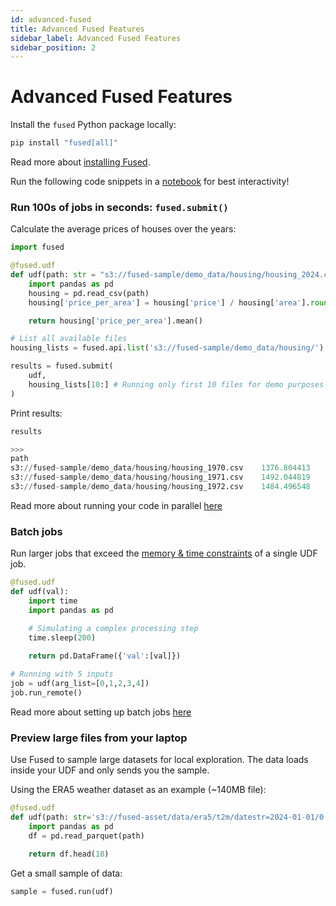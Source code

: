 ```yaml
---
id: advanced-fused
title: Advanced Fused Features
sidebar_label: Advanced Fused Features
sidebar_position: 2
---
```


# Advanced Fused Features

Install the `fused` Python package locally:

```bash
pip install "fused[all]"
```

Read more about [installing Fused](/python-sdk/#python-install).

Run the following code snippets in a [notebook](https://jupyter.org/install) for best interactivity!

### Run 100s of jobs in seconds: `fused.submit()`

Calculate the average prices of houses over the years:

```python
import fused 

@fused.udf
def udf(path: str = "s3://fused-sample/demo_data/housing/housing_2024.csv"):
    import pandas as pd
    housing = pd.read_csv(path)
    housing['price_per_area'] = housing['price'] / housing['area'].round(2)

    return housing['price_per_area'].mean()

# List all available files
housing_lists = fused.api.list('s3://fused-sample/demo_data/housing/')

results = fused.submit(
    udf, 
    housing_lists[10:] # Running only first 10 files for demo purposes
)
```

Print results:

```python
results

>>> 
path	
s3://fused-sample/demo_data/housing/housing_1970.csv	1376.804413
s3://fused-sample/demo_data/housing/housing_1971.csv	1492.044819
s3://fused-sample/demo_data/housing/housing_1972.csv	1484.496548
```

Read more about running your code in parallel [here](/core-concepts/run-udfs/run-small-udfs/#running-multiple-jobs-in-parallel)


### Batch jobs

Run larger jobs that exceed the [memory & time constraints](/core-concepts/run-udfs/run-small-udfs/#defining-small-job) of a single UDF job.

```python
@fused.udf
def udf(val):
    import time
    import pandas as pd

    # Simulating a complex processing step
    time.sleep(200) 

    return pd.DataFrame({'val':[val]})
    
# Running with 5 inputs
job = udf(arg_list=[0,1,2,3,4])
job.run_remote()
```

Read more about setting up batch jobs [here](/core-concepts/run-udfs/run_large/)

### Preview large files from your laptop

Use Fused to sample large datasets for local exploration. The data loads inside your UDF and only sends you the sample.

Using the ERA5 weather dataset as an example (~140MB file):
```python
@fused.udf
def udf(path: str='s3://fused-asset/data/era5/t2m/datestr=2024-01-01/0.parquet'):
    import pandas as pd
    df = pd.read_parquet(path)

    return df.head(10)
```

Get a small sample of data:

```python
sample = fused.run(udf)
```
